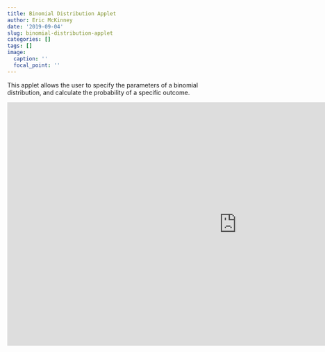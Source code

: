 ```yaml
---
title: Binomial Distribution Applet
author: Eric McKinney
date: '2019-09-04'
slug: binomial-distribution-applet
categories: []
tags: []
image:
  caption: ''
  focal_point: ''
---
```


This applet allows the user to specify the parameters of a binomial distribution, and calculate the probability of a specific outcome.

<iframe scrolling="no" title="Binomial Distribution" src="https://www.geogebra.org/material/iframe/id/hytjyavw/width/1056/height/561/border/888888/sfsb/true/smb/false/stb/false/stbh/false/ai/false/asb/false/sri/true/rc/false/ld/false/sdz/false/ctl/false" width="1056px" height="561px" style="border:0px;" allowfullscreen> </iframe>